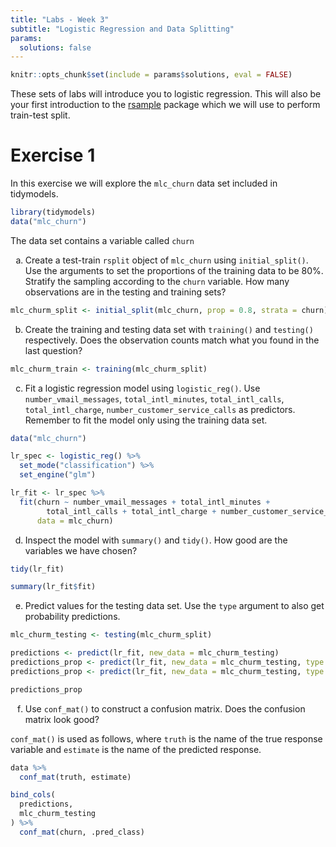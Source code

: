 ```yaml
---
title: "Labs - Week 3"
subtitle: "Logistic Regression and Data Splitting"
params: 
  solutions: false
---
```


```r
knitr::opts_chunk$set(include = params$solutions, eval = FALSE)
```

These sets of labs will introduce you to logistic regression. This will also be your first introduction to the [rsample](https://rsample.tidymodels.org/) package which we will use to perform train-test split.

# Exercise 1

In this exercise we will explore the `mlc_churn` data set included in tidymodels.

```r
library(tidymodels)
data("mlc_churn")
```

The data set contains a variable called `churn`

a) Create a test-train `rsplit` object of `mlc_churn` using `initial_split()`. Use the arguments to set the proportions of the training data to be 80%. Stratify the sampling according to the `churn` variable. How many observations are in the testing and training sets?

```r
mlc_churm_split <- initial_split(mlc_churn, prop = 0.8, strata = churn)
```

b) Create the training and testing data set with `training()` and `testing()` respectively. Does the observation counts match what you found in the last question?

```r
mlc_churm_train <- training(mlc_churm_split)
```

c) Fit a logistic regression model using `logistic_reg()`. Use `number_vmail_messages`, `total_intl_minutes`, `total_intl_calls`, `total_intl_charge`, `number_customer_service_calls` as predictors. Remember to fit the model only using the training data set.

```r
data("mlc_churn")

lr_spec <- logistic_reg() %>%
  set_mode("classification") %>%
  set_engine("glm")

lr_fit <- lr_spec %>%
  fit(churn ~ number_vmail_messages + total_intl_minutes + 
        total_intl_calls + total_intl_charge + number_customer_service_calls, 
      data = mlc_churn)
```

d) Inspect the model with `summary()` and `tidy()`. How good are the variables we have chosen?

```r
tidy(lr_fit)

summary(lr_fit$fit)
```

e) Predict values for the testing data set. Use the `type` argument to also get probability predictions.

```r
mlc_churm_testing <- testing(mlc_churm_split)

predictions <- predict(lr_fit, new_data = mlc_churm_testing)
predictions_prop <- predict(lr_fit, new_data = mlc_churm_testing, type = "prob")
predictions_prop <- predict(lr_fit, new_data = mlc_churm_testing, type = "conf_int")

predictions_prop
```

f) Use `conf_mat()` to construct a confusion matrix. Does the confusion matrix look good?

`conf_mat()` is used as follows, where `truth` is the name of the true response variable and `estimate` is the name of the predicted response.

```r
data %>%
  conf_mat(truth, estimate)
```

```r
bind_cols(
  predictions,
  mlc_churm_testing
) %>%
  conf_mat(churn, .pred_class)
```

